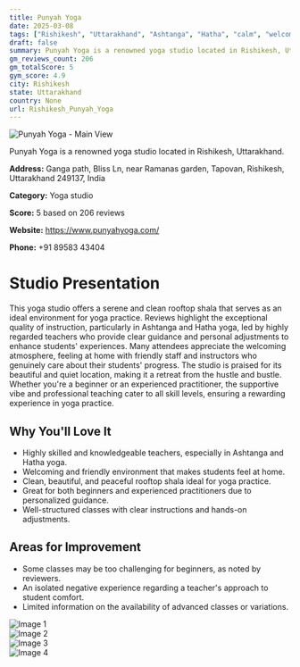 ```yaml
---
title: Punyah Yoga
date: 2025-03-08
tags: ["Rishikesh", "Uttarakhand", "Ashtanga", "Hatha", "calm", "welcoming", "Rishikesh"]  
draft: false
summary: Punyah Yoga is a renowned yoga studio located in Rishikesh, Uttarakhand.
gm_reviews_count: 206
gm_totalScore: 5
gym_score: 4.9
city: Rishikesh
state: Uttarakhand
country: None
url: Rishikesh_Punyah_Yoga
---
```


<div className="aspect-[16/9] relative my-8">
  <img 
    src="https://lh5.googleusercontent.com/p/AF1QipOHg0LL8q5cdKhDo5kFT_TWbhMarMTa5cyJih_l=w1920-h1080-k-no"
    alt="Punyah Yoga - Main View"
    className="object-cover absolute inset-0 w-full h-full rounded-lg"
  />
</div>

Punyah Yoga is a renowned yoga studio located in Rishikesh, Uttarakhand.

**Address:** Ganga path, Bliss Ln, near Ramanas garden, Tapovan, Rishikesh, Uttarakhand 249137, India

**Category:** Yoga studio

**Score:** 5 based on 206 reviews

**Website:** https://www.punyahyoga.com/

**Phone:** +91 89583 43404

# Studio Presentation

This yoga studio offers a serene and clean rooftop shala that serves as an ideal environment for yoga practice. Reviews highlight the exceptional quality of instruction, particularly in Ashtanga and Hatha yoga, led by highly regarded teachers who provide clear guidance and personal adjustments to enhance students' experiences. Many attendees appreciate the welcoming atmosphere, feeling at home with friendly staff and instructors who genuinely care about their students' progress. The studio is praised for its beautiful and quiet location, making it a retreat from the hustle and bustle. Whether you're a beginner or an experienced practitioner, the supportive vibe and professional teaching cater to all skill levels, ensuring a rewarding experience in yoga practice.

## Why You'll Love It

- Highly skilled and knowledgeable teachers, especially in Ashtanga and Hatha yoga.
- Welcoming and friendly environment that makes students feel at home.
- Clean, beautiful, and peaceful rooftop shala ideal for yoga practice.
- Great for both beginners and experienced practitioners due to personalized guidance.
- Well-structured classes with clear instructions and hands-on adjustments.

## Areas for Improvement

- Some classes may be too challenging for beginners, as noted by reviewers.
- An isolated negative experience regarding a teacher's approach to student comfort.
- Limited information on the availability of advanced classes or variations.

<div className="grid grid-cols-1 xl:grid-cols-2 gap-4 my-8">
<div className="aspect-[4/3] relative"><img src="https://lh3.googleusercontent.com/p/AF1QipOIBrp_KsDyqjZSpStpM9bCoiJBVozM0yMOQ-uX=w1920-h1080-k-no" alt="Image 1" className="object-cover absolute inset-0 w-full h-full rounded-lg" /></div>
<div className="aspect-[4/3] relative"><img src="https://lh5.googleusercontent.com/p/AF1QipOevLFeugGrQ9rITjwJUlyFCVAcjytG2Jm62qq2=w1920-h1080-k-no" alt="Image 2" className="object-cover absolute inset-0 w-full h-full rounded-lg" /></div>
<div className="aspect-[4/3] relative"><img src="https://lh5.googleusercontent.com/p/AF1QipNNb8UUwFn3AoDX0IizE0CKq-KJCHecx5v7dGPW=w1920-h1080-k-no" alt="Image 3" className="object-cover absolute inset-0 w-full h-full rounded-lg" /></div>
<div className="aspect-[4/3] relative"><img src="https://lh5.googleusercontent.com/p/AF1QipMqQgMXbGUL0kJEKSU4cahqf54_XrEoZM2stwLn=w1920-h1080-k-no" alt="Image 4" className="object-cover absolute inset-0 w-full h-full rounded-lg" /></div>
</div>